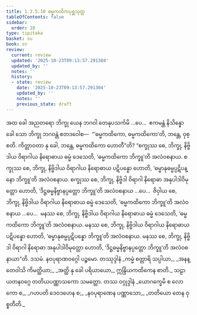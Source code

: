 ```yaml
---
title: 1.3.5.10 ဓမ္မကထိကပုစ္ဆသုတ္တ
tableOfContents: false
sidebar:
  order: 10
type: tipitaka
basket: su
book: sn
review:
  current: review
  updated: '2025-10-23T09:13:57.291304'
  updated_by: ''
  notes: ''
  history:
  - state: review
    date: '2025-10-23T09:13:57.291304'
    updated_by: ''
    notes: ''
    previous_state: draft
---
```



<ReviewStatus review={frontmatter.review} showDetails={true} />

<HypothesisAnnotation frontmatter={frontmatter} />

<DynamicBreadcrumb />

<Division number="155" book="sn" e="ch" v="18" p="302">

<Paragraph number="852" book="sn">
အထ ခေါ အညတရော ဘိက္ခု ယေန ဘဂဝါ တေနုပသင်္ကမိ …ပေ…  ဧကမန္တံ နိသိန္နော ခေါ သော ဘိက္ခု ဘဂဝန္တံ ဧတဒဝေါစ—  “‘ဓမ္မကထိကော, ဓမ္မကထိကော’တိ, ဘန္တေ, ဝုစ္စတိ. ကိတ္တာဝတာ နု ခေါ, ဘန္တေ, ဓမ္မကထိကော ဟောတီ”တိ?
</Paragraph>

<Paragraph number="853" book="sn">
“စက္ခုဿ စေ, ဘိက္ခု, နိဗ္ဗိဒါယ ဝိရာဂါယ နိရောဓာယ ဓမ္မံ ဒေသေတိ, ‘ဓမ္မကထိကော ဘိက္ခူ’တိ အလံဝစနာယ. စက္ခုဿ စေ, ဘိက္ခု, နိဗ္ဗိဒါယ ဝိရာဂါယ နိရောဓာယ ပဋိပန္နော ဟောတိ, ‘ဓမ္မာနုဓမ္မပ္ပဋိပန္နော ဘိက္ခူ’တိ အလံဝစနာယ. စက္ခုဿ စေ, ဘိက္ခု, နိဗ္ဗိဒါ ဝိရာဂါ နိရောဓာ အနုပါဒါဝိမုတ္တော ဟောတိ, ‘ဒိဋ္ဌဓမ္မနိဗ္ဗာနပ္ပတ္တော ဘိက္ခူ’တိ အလံဝစနာယ …ပေ…  ဇိဝှါယ စေ, ဘိက္ခု, နိဗ္ဗိဒါယ ဝိရာဂါယ နိရောဓာယ ဓမ္မံ ဒေသေတိ, ‘ဓမ္မကထိကော ဘိက္ခူ’တိ အလံဝစနာယ …ပေ…  မနဿ စေ, ဘိက္ခု, နိဗ္ဗိဒါယ ဝိရာဂါယ နိရောဓာယ ဓမ္မံ ဒေသေတိ, ‘ဓမ္မကထိကော ဘိက္ခူ’တိ အလံဝစနာယ. မနဿ စေ, ဘိက္ခု, နိဗ္ဗိဒါယ ဝိရာဂါယ နိရောဓာယ ပဋိပန္နော ဟောတိ, ‘ဓမ္မာနုဓမ္မပ္ပဋိပန္နော ဘိက္ခူ’တိ အလံဝစနာယ. မနဿ စေ, ဘိက္ခု, နိဗ္ဗိဒါ ဝိရာဂါ နိရောဓာ အနုပါဒါဝိမုတ္တော ဟောတိ, ‘ဒိဋ္ဌဓမ္မနိဗ္ဗာနပ္ပတ္တော ဘိက္ခူ’တိ အလံဝစနာယာ”တိ.

</Paragraph>
</Division>

<Paragraph number="854" type="center" book="sn">
ဒသမံ.



</Paragraph>

<Paragraph number="855" type="center" book="sn">
နဝပုရာဏဝဂ္ဂေါ ပဉ္စမော.



</Paragraph>

<Paragraph number="856" type="center" book="sn">
တဿုဒ္ဒါနံ


</Paragraph>

<Paragraph number="857" type="verses" book="sn">
_ကမ္မံ စတ္တာရိ သပ္ပါယာ,_  
_အနန္တေဝါသိ ကိမတ္ထိယာ;_  
_အတ္ထိ နု ခေါ ပရိယာယော,_  
ဣန္ဒြိယကထိကေန စာတိ._  


</Paragraph>

<Paragraph number="858" type="center" book="sn">
သဠာယတနဝဂ္ဂေ တတိယပဏ္ဏာသကော သမတ္တော.



</Paragraph>

<Paragraph number="859" type="center" book="sn">
တဿ ဝဂ္ဂုဒ္ဒါနံ


</Paragraph>

<Paragraph number="860" type="verses" book="sn">
_ယောဂက္ခေမိ စ လောကော စ,_  
_ဂဟပတိ ဒေဝဒဟေန စ;_  
_နဝပုရာဏေန ပဏ္ဏာသော,_  
_တတိယော တေန ဝုစ္စတီတိ._
</Paragraph>